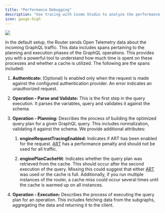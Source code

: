 ---
title: "Performance Debugging"
description: "Use tracing with Cosmo Studio to analyze the performance of your GraphQL request and to pinpoint bottlenecks during the query planning or execution phase."
icon: gauge-high
---

<Frame>
   <img src="/images/router/image-5.png" />
</Frame>

In the default setup, the Router sends Open Telemetry data about the incoming GraphQL traffic. This data includes spans pertaining to the planning and execution phases of the GraphQL operations. This provides you with a powerful tool to understand how much time is spent on these processes and whether a cache is utilized. The following are the spans included:

1. **Authenticate:** (Optional) Is enabled only when the request is made against the configured authentication provider. An error indicates an unauthorized request.

2. **Operation - Parse and Validate:** This is the first step in the query execution. It parses the variables, query and validates it against the schema.

3. **Operation - Planning:** Describes the process of building the optimized query plan for a given GraphQL query. This includes normalization, validating it against the schema. We provide additional attributes:

   1. **engineRequestTracingEnabled:** Indicates if ART has been enabled for the request. [ART](/router/advanced-request-tracing-art) has a performance penalty and should not be used for all traffic.

   2. **enginePlanCacheHit**: Indicates whether the query plan was retrieved from the cache. This should occur after the second execution of the query. Missing this could suggest that either [ART](/router/advanced-request-tracing-art) was used or the cache is full. Additionally, if you run multiple instances of the router, a cache miss could occur several times until the cache is warmed up on all instances.

4. **Operation - Execution:** Describes the process of executing the query plan for an operation. This includes fetching data from the subgraphs, aggregating the data and returning it to the client.
